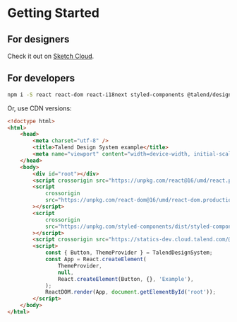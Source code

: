 
<Meta title="Getting Started" />

# Getting Started

## For designers

Check it out on [Sketch Cloud](https://www.sketch.com/team/QDZb/libraries).

## For developers

```sh
npm i -S react react-dom react-i18next styled-components @talend/design-system
```

Or, use CDN versions:

```html
<!doctype html>
<html>
	<head>
		<meta charset="utf-8" />
		<title>Talend Design System example</title>
		<meta name="viewport" content="width=device-width, initial-scale=1">
	</head>
	<body>
		<div id="root"></div>
		<script crossorigin src="https://unpkg.com/react@16/umd/react.production.min.js"></script>
		<script
			crossorigin
			src="https://unpkg.com/react-dom@16/umd/react-dom.production.min.js"
		></script>
		<script
			crossorigin
			src="https://unpkg.com/styled-components/dist/styled-components.min.js"
		></script>
		<script crossorigin src="https://statics-dev.cloud.talend.com/@talend/design-system/next/dist/TalendDesignSystem.min.js"></script>
		<script>
			const { Button, ThemeProvider } = TalendDesignSystem;
			const App = React.createElement(
				ThemeProvider,
				null,
				React.createElement(Button, {}, 'Example'),
			);
			ReactDOM.render(App, document.getElementById('root'));
		</script>
	</body>
</html>
```
